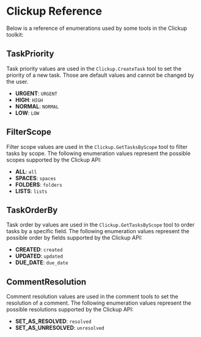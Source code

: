 # Clickup Reference

Below is a reference of enumerations used by some tools in the Clickup toolkit:

## TaskPriority

Task priority values are used in the `Clickup.CreateTask` tool to set the priority of a new task. Those are default values and cannot be changed by the user.

- **URGENT**: `URGENT`
- **HIGH**: `HIGH`
- **NORMAL**: `NORMAL`
- **LOW**: `LOW`

## FilterScope

Filter scope values are used in the `Clickup.GetTasksByScope` tool to filter tasks by scope. The following enumeration values represent the possible scopes supported by the Clickup API:

- **ALL**: `all`
- **SPACES**: `spaces`
- **FOLDERS**: `folders`
- **LISTS**: `lists`

## TaskOrderBy

Task order by values are used in the `Clickup.GetTasksByScope` tool to order tasks by a specific field. The following enumeration values represent the possible order by fields supported by the Clickup API:

- **CREATED**: `created`
- **UPDATED**: `updated`
- **DUE_DATE**: `due_date`

## CommentResolution

Comment resolution values are used in the comment tools to set the resolution of a comment. The following enumeration values represent the possible resolutions supported by the Clickup API:

- **SET_AS_RESOLVED**: `resolved`
- **SET_AS_UNRESOLVED**: `unresolved`


